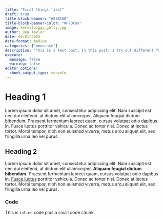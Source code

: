 ```yaml
---
title: "First things first"
draft: true
title-block-banner: "#E88C60"
title-block-banner-color: "#F7DF9A"
image: kermitpiggy_getty.jpg
author: Bea Taylor
date: 04/01/2025
date-format: medium
categories: ['nonsense']
description: 'This is a test post. In this post, I try out different functionalities'
execute: 
  message: false
  warning: false
editor_options: 
  chunk_output_type: console
---
```


# Heading 1

Lorem ipsum dolor sit amet, consectetur adipiscing elit. Nam suscipit est nec dui eleifend, at dictum elit ullamcorper. Aliquam feugiat dictum bibendum. Praesent fermentum laoreet quam, cursus volutpat odio dapibus in. Fusce luctus porttitor vehicula. Donec ac tortor nisi. Donec at lectus tortor. Morbi tempor, nibh non euismod viverra, metus arcu aliquet elit, sed fringilla urna leo vel purus. 

## Heading 2

Lorem ipsum dolor sit amet, consectetur adipiscing elit. Nam suscipit est nec dui eleifend, at dictum elit ullamcorper. **Aliquam feugiat dictum bibendum.** Praesent fermentum laoreet quam, cursus volutpat odio dapibus in. [Fusce luctus](https://github.com/twbs/bootstrap-sass/blob/master/assets/stylesheets/bootstrap/_variables.scss) porttitor vehicula. Donec ac tortor nisi. Donec at lectus tortor. Morbi tempor, nibh non euismod viverra, metus arcu aliquet elit, sed fringilla urna leo vel purus.

### Code

This is `inline` code plus a small code chunk.
<!-- 
```python
import numpy as np
import matplotlib.pyplot as plt

# Generate random data
np.random.seed(42)
petal_size = np.random.rand(100) * 10  # Petal size between 0 and 10
num_seeds = np.random.randint(1, 100, 100)  # Number of seeds between 1 and 100

# Plot the scatterplot
plt.scatter(petal_size, num_seeds)
plt.xlabel('Petal Size')
plt.ylabel('Number of Seeds')
plt.title('Scatterplot of Petal Size vs Number of Seeds')
plt.show()
``` -->
